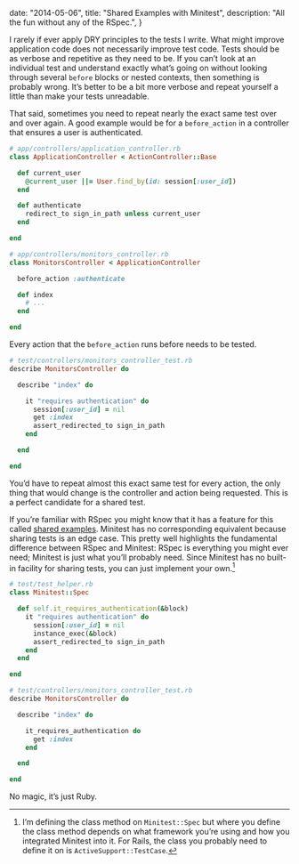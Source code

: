   date: "2014-05-06",
  title: "Shared Examples with Minitest",
  description: "All the fun without any of the RSpec.",
}

I rarely if ever apply DRY principles to the tests I write. What might improve application code does not necessarily improve test code. Tests should be as verbose and repetitive as they need to be. If you can’t look at an individual test and understand exactly what’s going on without looking through several `before` blocks or nested contexts, then something is probably wrong. It’s better to be a bit more verbose and repeat yourself a little than make your tests unreadable.

That said, sometimes you need to repeat nearly the exact same test over and over again. A good example would be for a `before_action` in a controller that ensures a user is authenticated.

```ruby
# app/controllers/application_controller.rb
class ApplicationController < ActionController::Base

  def current_user
    @current_user ||= User.find_by(id: session[:user_id])
  end

  def authenticate
    redirect_to sign_in_path unless current_user
  end

end
```

```ruby
# app/controllers/monitors_controller.rb
class MonitorsController < ApplicationController

  before_action :authenticate

  def index
    # ...
  end

end
```

Every action that the `before_action` runs before needs to be tested.

```ruby
# test/controllers/monitors_controller_test.rb
describe MonitorsController do

  describe "index" do

    it "requires authentication" do
      session[:user_id] = nil
      get :index
      assert_redirected_to sign_in_path
    end

  end

end
```

You’d have to repeat almost this exact same test for every action, the only thing that would change is the controller and action being requested. This is a perfect candidate for a shared test.

If you’re familiar with RSpec you might know that it has a feature for this called [shared examples][shared-examples]. Minitest has no corresponding equivalent because sharing tests is an edge case. This pretty well highlights the fundamental difference between RSpec and Minitest: RSpec is everything you might ever need; Minitest is just what you’ll probably need. Since Minitest has no built-in facility for sharing tests, you can just implement your own.[^1]

```ruby
# test/test_helper.rb
class Minitest::Spec

  def self.it_requires_authentication(&block)
    it "requires authentication" do
      session[:user_id] = nil
      instance_exec(&block)
      assert_redirected_to sign_in_path
    end
  end

end
```

```ruby
# test/controllers/monitors_controller_test.rb
describe MonitorsController do

  describe "index" do

    it_requires_authentication do
      get :index
    end

  end

end
```

No magic, it’s just Ruby.

[shared-examples]: https://www.relishapp.com/rspec/rspec-core/docs/example-groups/shared-examples

[^1]: I’m defining the class method on `Minitest::Spec` but where you define the class method depends on what framework you’re using and how you integrated Minitest into it. For Rails, the class you probably need to define it on is `ActiveSupport::TestCase`.
